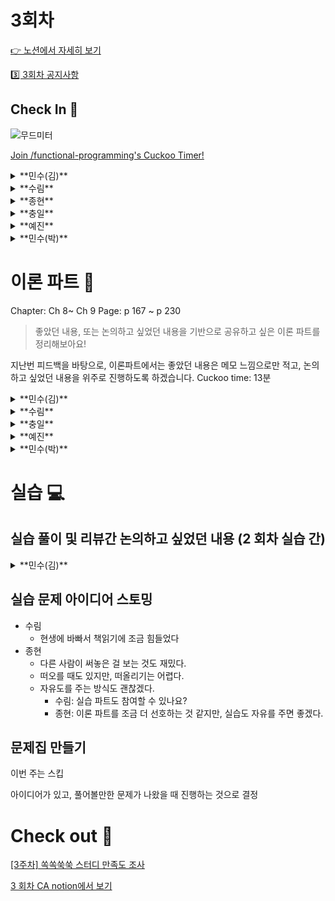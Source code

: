 
# 3회차

[👉 노션에서 자세히 보기](https://www.notion.so/minsooweb/1-bd4ec20c7f4f4e5a969020dc6ff0c7fe?pvs=4)

[3️⃣ 3회차 공지사항](https://www.notion.so/minsooweb/3-db4eff8e375c4bed80dbafdef6ed9ae1?pvs=4)

## Check In 🚪

![무드미터](https://file.notion.so/f/s/65e29408-5fbb-4b16-9f4d-a38a4cf0a8d1/201557736_500.jpg?id=70877e09-6052-443e-9d61-c2868b8154e4&table=block&spaceId=acbe5465-92d7-426a-ab5f-c7e71d7be6e6&expirationTimestamp=1696759200000&signature=VlCHADiZDLfWl0EedjWfRsCmZnv-EGA8Xm-TvWtYC3M&downloadName=201557736_500.jpg)

[Join /functional-programming's Cuckoo Timer!](https://cuckoo.team/functional-programming)

<details>
  <summary>**민수(김)**</summary>
  - 피곤한
    - 잠을 제대로 못자
  - 근심하는
    - 테오콘 연사 발표준비 근심: 청중 분들이 왜 30분이나 들어야 하지?
</details>
<details>
  <summary>**수림**</summary>
  - 근심하는
    - 스터디 과제
</details>
<details>
  <summary>**종현**</summary>
  - 희망 찬
    - 포괄임금제 → 한 달 20시간 이상 초과근무 → 휴가 → 안쓰면 돈으로 지급
</details>
<details>
  <summary>**충일**</summary>
  - 의기양양한
  - 근심하는
</details>
<details>
  <summary>**예진**</summary>
  - 근심하는
    - 내일 있을 발표 준비…1도 안함
  - 만족스러운
    - 어제 저녁 샐러드, 오늘 점심 샐러드, 오늘 저녁 닭개장 👏👏👏
</details>
<details>
  <summary>**민수(박)**</summary>
  - 충격 받은
  - 희망 찬
</details>

# 이론 파트 📝

<Callout emoji="✅">
Chapter: Ch 8~ Ch 9
Page: p 167 ~ p 230
</Callout>

> 좋았던 내용, 또는 논의하고 싶었던 내용을 기반으로
공유하고 싶은 이론 파트를 정리해보아요!
>

지난번 피드백을 바탕으로, 이론파트에서는 좋았던 내용은 메모 느낌으로만 적고,
논의하고 싶었던 내용을 위주로 진행하도록 하겠습니다.
Cuckoo time: 13분

<details>
  <summary>**민수(김)**</summary>
- **좋았던 내용**

  계층형 설계에 대해 무지렁이..? 였던 것 같은데, 너무 읽기 편하게 설명해준 부분들이 인상 깊었다.

  이번에 예진님 실습 문제를 풀어보면서 나름의 계층형 설계..? 를 실현한 것 같아서 그 과정을 공유하고 싶다. 논의하고 싶었던 내용에 적어보겠습니다.

  함수 호출을 시각화 하는 과정에서 추상화 수준을 다르게 그림으로 표현하는 게 이해에 많은 도움이 되었다.

  ```markdown
    계층형 설계는 코드를 추상화 계층으로 구성합니다.
    각 계층을 볼 때 다른 계층의 구체적인 내용은 몰라도 됩니다.
  ```
  라는 표현이 와닿았다.

  함수 이름을 통해서도 어느 계층에 위치해야 하는 함수인지를 알려줄 수 있다는 것도 좋았다.

  실제로 이번에 예진님 실습 문제를 풀다가, 비즈니스 규칙이 필요가 없는 최하위 계층의 함수인데 도메인 관련된 네이밍이 붙은 걸 보고 네이밍을 바꾼 경험이 있었다.
- **논의하고 싶었던 내용**

  사실 논의하고 싶었던 내용이라기 보다는, 제가 작성한 예진님 실습 문제를 리뷰 받고 싶은 내용이긴 합니다 키키

  제가 작성한 코드를 그대로 들고 와봤습니다.
    ```tsx
    // 기존의 메소드를 wrapping 하는 것에 의미가 있을까? 를 실현해봤습니다.
    // 이번 파트를 읽고 나니, 비슷한 추상화로 함수를 호출해야 한다는 것에서 패턴 1을 적용한걸까?
    // 라는 생각이 들었습니다. 배열의 메소드를 직접 호출하는 건 가장 낮은 계층을 쓰는 것이니
    // 가독성이 낮아지는 걸까? 라는 측면에서 적용해봤습니다.
    const hasIncludes = (url: string, value: string): 'YES' | 'NO' =>
      url.includes(value) ? 'YES' : 'NO'

    export const splitHashPart = (
      text: string,
    ): { nonHash: string; hash: string } => {
      const indexOfHash = text.indexOf('#')

      if (indexOfHash >= 0) {
        return {
          nonHash: text.slice(0, indexOfHash),
          hash: text.slice(indexOfHash),
        }
      }

      return {
        nonHash: text,
        hash: '',
      }
    }

    export const replaceKeyValue = (
      url: string,
      key: string,
      newValue: string | number,
    ) => {
      const regExp = new RegExp(`${key}=([^&]*)`, 'g')
      if (url.match(regExp)) {
        return url.replace(regExp, `${key}=${newValue}`)
      }

      return url
    }

    /**
     * 출제자: 예진님 (yejineee)
      * URL의 쿼리스트링 관련 유틸 함수를 계산 을 최대한 이용하여 만들기
      *
      * - 해쉬가 있다면, 유지해야 함
      * - 기존 쿼리가 있다면, 유지해야 함
      * - 기존 쿼리와 추가하려는 쿼리의 key가 동일하다면, 기존 쿼리가 대체됨
      */

    export const addQuery = (
      originURL: string,
      key: string,
      value: string | number,
    ) => {
      const { nonHash, hash } = splitHashPart(originURL)

      let returnUrl = nonHash
      let connector = '?'

      if (hasIncludes(originURL, '?') === 'YES') {
        connector = '&'
      }

      returnUrl += `${connector}${key}=${value}`

      if (hasIncludes(originURL, `?${key}`) === 'YES') {
        returnUrl = replaceKeyValue(nonHash, key, value)
      }

      return returnUrl + hash
    }
    ```
  가장 논의하고 싶던 내용이 hasIncludes 라는 함수인 것 같습니다.

  wrapping 만 하는 함수를 만드는 것이 과연 가독성 향상에 도움을 주는 것일까? 라는 생각에 return 값을 boolean이 아니라 “YES” 와 “NO”로 변환해봤습니다.

  또한, splitHashPart 를 만들면서, 원래는 변수명에 url이라는 변수가 들어가 있었는데, 가장 low한 계층의 함수가 url이라는 비즈니스 규칙이 강제가 되어야 할까 라는 생각에 변수명을 바꾼 경험이 재밌는 경험이었습니다.

- **실습 문제 아이디어 스토밍**

  실습으로 가기는 어렵겠지만, 브라우저 익스텐션으로, 특정 hoc으로 감싼 컴포넌트를 계층형으로 다이어그램을 보여주는 익스텐션 만들어보고 싶다. 재밌겠다

  함수 하나로 짜여져 있는 긴 로직을 계층화 패턴을 활용해서 개선해보는 작업을 해보자!
</details>
<details>
  <summary>**수림**</summary>
- **좋았던 부분**
  - 계층형 설계 패턴
    - 어떤 기준으로 코드를 리팩터링 하면 좋을지에 대한 구체적인 패턴들을 제시해주어서 좋았다.
    - 왜 코드 스멜이 나는지?
        - 한 함수에서 서로 다른 추상화 단계를 사용하기 때문
    - 지난 스터디와 이어지는 내용, 함수의 재사용은 “중복 코드”를 찾기 위해 함수를 빼내는 것이 아닌 구현을 명확하게 하기 위해 일반적인 함수를 빼내는 것
- **논의하고 싶은 부분**

```jsx
class Test {
constructor() {
  this.#car = new Car()
  this.#race = new Race()
}

getCars() {
  this.#car.getCar()
}

getRace() {
  this.#race.getRace()
}
}
```

- 계층형 설계 감각을 위한 입력과 출력에서 여기에서 이야기하는 입력과 출력은 무엇인지? (p.170)
  - **입력**
    - 함수 본문
    - 계층 구조
    - 함수 시그니처
  - **출력**
    - 조직화
    - 구현
    - 변경
</details>
<details>
  <summary>**충일**</summary>
- **좋았던 내용**
  - 계층형 설계
      - 먼저 코드의 가독성을 크게 향상시키는 효과
      - 함수나 클래스의 계층 구조를 통해 코드의 논리적인 흐름을 쉽게 이해할 수 있다.
      - 코드의 다양한 계층에서 상황에 따른 최적의 해결책을 선택할 수 있게 해주기 때문에 유연성 또한 향상된다.
      - 중복을 줄이고 코드 재사용성을 높이는데도 도움이 돼요.
          - 비슷한 기능을 하는 함수가 여러 개 있을 경우, 그들을 한 곳에 모아 상위 계층으로 만들어, 코드의 재사용성을 높이고 중복을 줄일 수 있습니다.

      책에서 **계층형 설계**에는 몇 가지 중요한 패턴이 있는데요,

      1. 직접 구현, 이 패턴은 가장 낮은 수준에서 세부 구현을 처리하는 것을 의미
      2. 추상화 벽, 이 패턴은 특정 계층이 자신의 하위 계층에 대해 알 필요가 없도록 추상화를 통해 그 사이에 벽을 세우는 것입니다. 이로 인해 코드 간의 결합도를 줄일 수 있고, 각 계층을 독립적으로 테스트하거나 수정할 수 있게 됩니다. → 팀 간 책임 명확
      3. 작은 인터페이스, 이는 각 계층이 제공하는 인터페이스를 최소화함으로써, 계층 간의 상호작용을 단순화하는 것을 목표로 합니다.
      4. 편리한 계층 패턴은 가장 일반적인 작업을 수행하는 편리한 인터페이스를 제공함으로써 사용자에게 편의성을 제공하는 것입니다. 이런 패턴들을 사용함으로써 코드의 가독성, 유연성, 재사용성을 향상시키고, 유지보수를 쉽게 할 수 있어요. 책에서 계층형 설계는 정말 유용하다고 말하고 있는걸 느꼈어요
  - 197p
    ![197p](https://file.notion.so/f/s/67ae505f-1c68-434c-899c-d0ceb7476914/Untitled.png?id=7f8f7816-d30c-45f5-a7b9-083df579f7ce&table=block&spaceId=acbe5465-92d7-426a-ab5f-c7e71d7be6e6&expirationTimestamp=1696788000000&signature=n-1gUniTeY1fl1EaL9WL6YFNQq_aemend28l9eTvnXM&downloadName=Untitled.png)
- **논의하고 싶은 부분**
  - 테스트코드 225p
      - 코드를 그래프로 그리면 테스트의 중요성을 더 잘 알 수 있나?
      - 더 잘알수있다 → 호출 그래프 구조를 통해 규칙을 얻을 수 있고 규칙을 통해 테스트 우선순위를 설정할 수 있다.
</details>
<details>
  <summary>**예진**</summary>
- **좋았던 내용**
  - 책에서 설계에 대해 얘기할 때에는 ‘같은 용어를 사용하는 것이 중요하다’라고 하였다. 함수형 코딩 책을 읽으면서, 이 책에 있는 언어로(계산, 액션 등등) 팀원들과 같이 얘기하면 더 소통하기 편하고, 좋은 코드에 대한 논의가 잘 이뤄질 것 같다는 생각이 들었다. 지금 이 책에서 소개하는 개념들을 팀원들에게 간단히 전해봐도 좋겠다는 생각이 들었다.
  - ‘어떤 부분에 더 많은 테스트를 붙일지’를 고민하였는데, 책에서도 어떤 계층에 있는 부분을 테스트하는게 더 좋은지를 말해주어서 좋았다. 계층에서 가장 아래에 있는 부분이 제일 수정하기 어렵고, 더 많은 영향 범위를 끼치므로, 더 잘 구현해야 한다는 것을 느끼게 되었다.
- **논의하고 싶은 내용**
  - p.218에 있는 add_item_to_cart 함수에서 어떤 점을 개선하고 싶고, 어떻게 개선할 수 있을지에 대해 얘기하고 싶습니다

      ![add item func](https://file.notion.so/f/s/f7d030ab-6129-41b3-ae6e-9e2a3681a38c/KakaoTalk_Image_2023-08-03-19-51-44.jpeg?id=890b104b-2005-421e-9d9a-8887a82b418b&table=block&spaceId=acbe5465-92d7-426a-ab5f-c7e71d7be6e6&expirationTimestamp=1696788000000&signature=cueJu_3hy9JtgDilFmrLtCaXfblgU9LO654Xl4n-DZQ&downloadName=KakaoTalk_Image_2023-08-03-19-51-44.jpeg)

      ```jsx
      const cartItem = makeCartItem({ name, price })

      function addItemToCart(cartItem, cart){
        return addItem(cart, item)
      }

      const cartAdded = addItemToCart(cartItem, cart)
      ```

  - p.198에서 ‘일반적인 함수가 많을수록 재사용하기 좋다’라고 하였고, p.210에서는 ‘오지 않을 수도 있는 미래를 위해 불필요한 코드를 작성하는 것은 좋지 못하다’고 하였다. 어디까지 추상화 벽을 세우는 것이 이 둘 다를 충족시키는 것일까?
</details>
<details>
  <summary>**민수(박)**</summary>
- **좋았던 내용**
  - 구체화 단계, 혹은 계층 관점에서의 추상화에 대한 예시를 보고 이해할 수 있어서 좋았다. (p. 198)
      - 하나의 책임으로 추출되는 경우 보통 복잡성을 감추기 위해서도 함수를 추출해왔는데,
      **같은 계층으로는** 복잡성을 감추기 위해서는 함수를 추출하지 말라해서 충격이었다.
  - 계층으로 추상화를 잘 해놓으니까 자료구조를 변경할 때도 수정되어야 할 함수가 쉽게 특정지어지고 그만큼 사이드이팩트를 예측하기 쉬워지는 것 같아 그 부분이 좋았다. (p. 209)
- **논의하고 싶은 내용**
  - 다들 추상화를 할 때 이번 장에서 배운 구체화 단계, 혹은 계층 관점으로도 고려해서 추상화를 하시는지 궁금합니다.
</details>

# 실습 💻

## 실습 풀이 및 리뷰간 논의하고 싶었던 내용 (2 회차 실습 간)

<details>
  <summary>**민수(김)**</summary>
  <p>우선, 다들 많이 바쁘신지 실습 풀이가 잘 안 되는 것 같아서 맘이 아픕니다 ㅠㅠ</p>
  <p>강제성이 있는 건 절대 아니지만, 알고리즘 공부랑은 다른 느낌의 재미가 있습니다..! 시간 나실 때 꼭 한 번씩 풀어보시길!</p>
  <p>테스트 코드를 작성하면서, 순수함수와 도메인 분리에 대해서 생각해보게 된 계기가 있습니다.</p>

    ```tsx
    export const splitHash = (url: string): { splittedUrl: string; hash: string } => {
      const [splittedUrl, hash] = text.split('#')

      return {
        splittedUrl,
        hash: hash ? `#${hash}` : '',
      }
    }
    ```

    제가 만들고 싶었던 초기 모습입니다.

    작성할 때는 몰랐는데, 테스트코드를 작성하면서 도메인과 분리된 곳에서 사용을 하다보니, 내가 왜 url이라는 네이밍을 굳이 붙였지, 라는 생각에 도메인 관심사를 분리했습니다.

    ```tsx
    export const splitHash = (text: string): { nonHash: string; hash: string } => {
      const [nonHash, hash] = text.split('#')

      return {
        nonHash,
        hash: hash ? `#${hash}` : '',
      }
    }
    ```
</details>


## 실습 문제 아이디어 스토밍

- 수림
  - 현생에 바빠서 책읽기에 조금 힘들었다
- 종현
  - 다른 사람이 써놓은 걸 보는 것도 재밌다.
  - 떠오를 때도 있지만, 떠올리기는 어렵다.
  - 자유도를 주는 방식도 괜찮겠다.
    - 수림: 실습 파트도 참여할 수 있나요?
    - 종현: 이론 파트를 조금 더 선호하는 것 같지만, 실습도 자유를 주면 좋겠다.


## 문제집 만들기

<Callout>
<p>이번 주는 스킵</p>
아이디어가 있고, 풀어볼만한 문제가 나왔을 때 진행하는 것으로 결정
</Callout>

# Check out 🚪

[[3주차] 쏙쏙쑥쑥 스터디 만족도 조사](https://forms.gle/Di9GK2JuuvdpSKfLA)

[3 회차 CA notion에서 보기](https://www.notion.so/3-CA-3c2d035064934c708ffeec64f40cfd80?pvs=21)